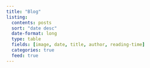 ```yaml
---
title: "Blog"
listing:
  contents: posts
  sort: "date desc"
  date-format: long
  type: table
  fields: [image, date, title, author, reading-time]
  categories: true
  feed: true
---
```

